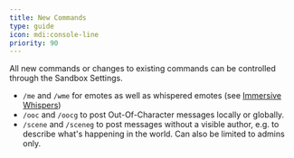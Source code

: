 ```yaml
---
title: New Commands
type: guide
icon: mdi:console-line
priority: 90
---
```


All new commands or changes to existing commands can be controlled through the Sandbox Settings.

- `/me` and `/wme` for emotes as well as whispered emotes (see [Immersive Whispers](../immersive-whispers))
- `/ooc` and `/oocg` to post Out-Of-Character messages locally or globally.
- `/scene` and `/sceneg` to post messages without a visible author, e.g. to describe what's happening in the world. Can also be limited to admins only.